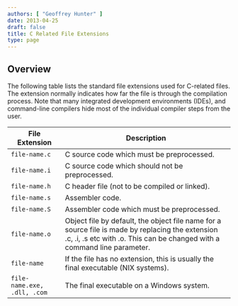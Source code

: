 ```yaml
---
authors: [ "Geoffrey Hunter" ]
date: 2013-04-25
draft: false
title: C Related File Extensions
type: page
---
```



## Overview

The following table lists the standard file extensions used for C-related files. The extension normally indicates how far the file is through the compilation process. Note that many integrated development environments (IDEs), and command-line compilers hide most of the individual compiler steps from the user.

<table>
  <thead>
    <tr>
      <th>File Extension</th>
      <th>Description</th>
    </tr>
  </thead>
  <tbody>
    <tr>
      <td><code>file-name.c</code></td>
      <td>C source code which must be preprocessed.</td>
    </tr>
    <tr>
      <td><code>file-name.i</code></td>
      <td>C source code which should not be preprocessed.</td>
    </tr>
    <tr>
      <td><code>file-name.h</code></td>
      <td>C header file (not to be compiled or linked).</td>
    </tr>
    <tr>
      <td><code>file-name.s</code></td>
      <td>Assembler code.</td>
    </tr>
    <tr >
      <td><code>file-name.S</code></td>
      <td>Assembler code which must be preprocessed.</td>
    </tr>
    <tr>
      <td><code>file-name.o</code></td>
      <td>Object file by default, the object file name for a source file is made by replacing the extension .c, .i, .s etc with .o. This can be changed with a command line parameter.</td>
    </tr>
    <tr>
      <td><code>file-name</code></td>
      <td>If the file has no extension, this is usually the final executable (NIX systems).</td>
    </tr>
    <tr>
      <td><code>file-name.exe, .dll, .com</code></td>
      <td>The final executable on a Windows system.</td>
    </tr>
  </tbody>
</table>
